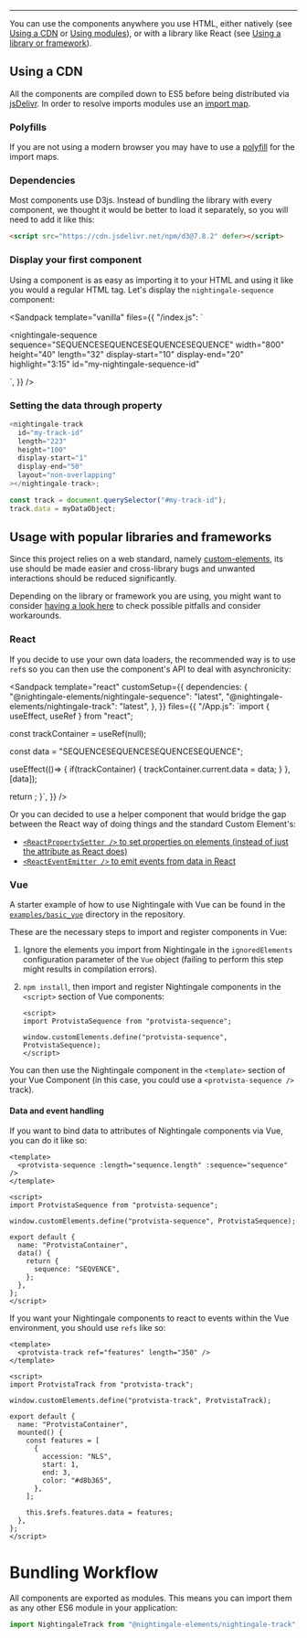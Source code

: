 
<Meta title="Getting Started" />

---

You can use the components anywhere you use HTML, either natively (see
[Using a CDN](#using_a_cdn) or [Using modules](#using_modules)), or with a library
like React (see [Using a library or framework](#usage_with_popular_libraries_and_frameworks)).

## Using a CDN

All the components are compiled down to ES5 before being distributed via
[jsDelivr](https://jsdelivr.com). In order to resolve imports modules use an
[import map](https://developer.mozilla.org/en-US/docs/Web/HTML/Element/script/type/importmap).

### Polyfills

If you are not using a modern browser you may have to use a [polyfill](https://github.com/guybedford/es-module-shims)
for the import maps.

### Dependencies

Most components use D3js. Instead of bundling the library with every component,
we thought it would be better to load it separately, so you will need to add it
like this:

```html
<script src="https://cdn.jsdelivr.net/npm/d3@7.8.2" defer></script>
```

### Display your first component

Using a component is as easy as importing it to your HTML and using it like you
would a regular HTML tag. Let's display the `nightingale-sequence` component:

<Sandpack
  template="vanilla"
  files={{
    "/index.js": `<script type="importmap">
  {
    "imports": {
      "@nightingale-elements/": "https://cdn.jsdelivr.net/npm/@nightingale-elements/"
    }
  }
</script>
<script type="module">
</script>
<nightingale-sequence
  sequence="SEQUENCESEQUENCESEQUENCESEQUENCE"
  width="800"
  height="40"
  length="32"
  display-start="10"
  display-end="20"
  highlight="3:15"
  id="my-nightingale-sequence-id"
></nightingale-sequence>
`,
  }}
/>

### Setting the data through property

```js
<nightingale-track
  id="my-track-id"
  length="223"
  height="100"
  display-start="1"
  display-end="50"
  layout="non-overlapping"
></nightingale-track>;

const track = document.querySelector("#my-track-id");
track.data = myDataObject;
```

## Usage with popular libraries and frameworks

Since this project relies on a web standard, namely
[custom-elements](https://developer.mozilla.org/en-US/docs/Web/Web_Components/Using_custom_elements),
its use should be made easier and cross-library bugs and unwanted interactions should be reduced significantly.

Depending on the library or framework you are using, you might want to consider
[having a look here](https://custom-elements-everywhere.com/) to check possible
pitfalls and consider workarounds.

### React

If you decide to use your own data loaders, the recommended way is to use `ref`s
so you can then use the component's API to deal with asynchronicity:

<Sandpack
  template="react"
  customSetup={{
    dependencies: {
      "@nightingale-elements/nightingale-sequence": "latest",
      "@nightingale-elements/nightingale-track": "latest",
    },
  }}
  files={{
    "/App.js": `import { useEffect, useRef } from "react";
 
 
const trackContainer = useRef(null);
  
  const data = "SEQUENCESEQUENCESEQUENCESEQUENCE";
  
  useEffect(()=> {
    if(trackContainer) {
      trackContainer.current.data = data;
    }
  }, [data]);
   
  return <nightingale-sequence
    ref={trackContainer}
    width="800"
    height="40"
    length="32"
    display-start="10"
    display-end="20"
    highlight="3:15"
  />;
}`,
  }}
/>

Or you can decided to use a helper component that would bridge the gap between
the React way of doing things and the standard Custom Element's:

- [`<ReactPropertySetter />` to set properties on elements (instead of just the attribute as React does)](https://www.npmjs.com/package/react-property-setter)
- [`<ReactEventEmitter />` to emit events from data in React](https://www.npmjs.com/package/react-event-emitter)

### Vue

A starter example of how to use Nightingale with Vue can be found in the [`examples/basic_vue`](https://github.com/ebi-webcomponents/nightingale/blob/master/examples/basic_vue) directory in the repository.

These are the necessary steps to import and register components in Vue:

1. Ignore the elements you import from Nightingale in the `ignoredElements` configuration parameter of the `Vue` object (failing to perform this step might results in compilation errors).
2. `npm install`, then import and register Nightingale components in the `<script>` section of Vue components:

   ```vue
   <script>
   import ProtvistaSequence from "protvista-sequence";

   window.customElements.define("protvista-sequence", ProtvistaSequence);
   </script>
   ```

You can then use the Nightingale component in the `<template>` section of your Vue Component (in this case, you could use a `<protvista-sequence />` track).

#### Data and event handling

If you want to bind data to attributes of Nightingale components via Vue, you can do it like so:

```vue
<template>
  <protvista-sequence :length="sequence.length" :sequence="sequence" />
</template>

<script>
import ProtvistaSequence from "protvista-sequence";

window.customElements.define("protvista-sequence", ProtvistaSequence);

export default {
  name: "ProtvistaContainer",
  data() {
    return {
      sequence: "SEQVENCE",
    };
  },
};
</script>
```

If you want your Nightingale components to react to events within the Vue environment, you should use `refs` like so:

```vue
<template>
  <protvista-track ref="features" length="350" />
</template>

<script>
import ProtvistaTrack from "protvista-track";

window.customElements.define("protvista-track", ProtvistaTrack);

export default {
  name: "ProtvistaContainer",
  mounted() {
    const features = [
      {
        accession: "NLS",
        start: 1,
        end: 3,
        color: "#d8b365",
      },
    ];

    this.$refs.features.data = features;
  },
};
</script>
```

# Bundling Workflow

All components are exported as modules. This means you can import them as any
other ES6 module in your application:

```js
import NightingaleTrack from "@nightingale-elements/nightingale-track";
```
